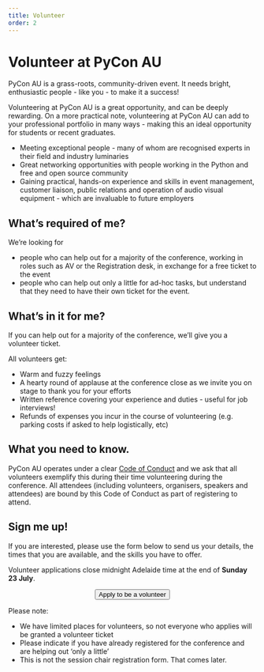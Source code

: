 ```yaml
---
title: Volunteer
order: 2
---
```



# Volunteer at PyCon AU

PyCon AU is a grass-roots, community-driven event. It needs bright, enthusiastic people - like you - to make it a success!

Volunteering at PyCon AU is a great opportunity, and can be deeply rewarding. On a more practical note, volunteering at PyCon AU can add to your professional portfolio in many ways - making this an ideal opportunity for students or recent graduates.

- Meeting exceptional people - many of whom are recognised experts in their field and industry luminaries
- Great networking opportunities with people working in the Python and free and open source community
- Gaining practical, hands-on experience and skills in event management, customer liaison, public relations and operation of audio visual equipment - which are invaluable to future employers

## What’s required of me?

We’re looking for

- people who can help out for a majority of the conference, working in roles such as AV or the Registration desk, in exchange for a free ticket to the event
- people who can help out only a little for ad-hoc tasks, but understand that they need to have their own ticket for the event.

## What’s in it for me?

If you can help out for a majority of the conference, we’ll give you a volunteer ticket.

All volunteers get:

- Warm and fuzzy feelings
- A hearty round of applause at the conference close as we invite you on stage to thank you for your efforts
- Written reference covering your experience and duties - useful for job interviews!
- Refunds of expenses you incur in the course of volunteering (e.g. parking costs if asked to help logistically, etc)

## What you need to know.

PyCon AU operates under a clear [Code of Conduct](/conduct) and we ask that all volunteers exemplify this during their time volunteering during the conference. All attendees (including volunteers, organisers, speakers and attendees) are bound by this Code of Conduct as part of registering to attend.

## Sign me up!

If you are interested, please use the form below to send us your details, the times that you are available, and the skills you have to offer.

Volunteer applications close midnight Adelaide time at the end of **Sunday 23 July**.

<p>
  <center>
    <Button
      type="chonk"
      href="https://docs.google.com/forms/d/e/1FAIpQLSeaBpMmYtud7kkjTFNbffgA3LMHEXmHy_DhXqrdRm7NSRjuow/viewform?usp=sf_link"
    >
      Apply to be a volunteer
    </Button>
  </center>
</p>

Please note:

- We have limited places for volunteers, so not everyone who applies will be granted a volunteer ticket
- Please indicate if you have already registered for the conference and are helping out ‘only a little’
- This is not the session chair registration form. That comes later.
